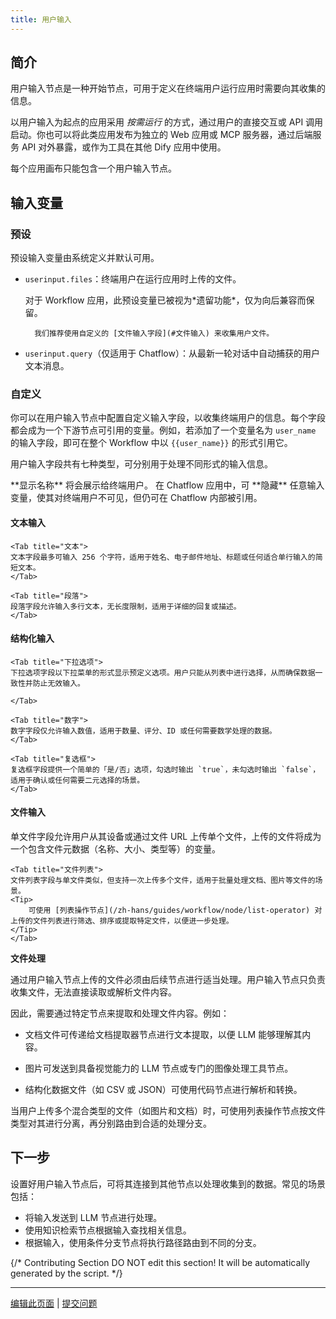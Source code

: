 ```yaml
---
title: 用户输入
---
```


## 简介

用户输入节点是一种开始节点，可用于定义在终端用户运行应用时需要向其收集的信息。

以用户输入为起点的应用采用 *按需运行* 的方式，通过用户的直接交互或 API 调用启动。你也可以将此类应用发布为独立的 Web 应用或 MCP 服务器，通过后端服务 API 对外暴露，或作为工具在其他 Dify 应用中使用。

<Info>
    每个应用画布只能包含一个用户输入节点。
</Info>

## 输入变量

### 预设

预设输入变量由系统定义并默认可用。

- `userinput.files`：终端用户在运行应用时上传的文件。

    <Note>
        对于 Workflow 应用，此预设变量已被视为*遗留功能*，仅为向后兼容而保留。

        我们推荐使用自定义的 [文件输入字段](#文件输入) 来收集用户文件。
    </Note>

- `userinput.query`（仅适用于 Chatflow）：从最新一轮对话中自动捕获的用户文本消息。

### 自定义

你可以在用户输入节点中配置自定义输入字段，以收集终端用户的信息。每个字段都会成为一个下游节点可引用的变量。例如，若添加了一个变量名为 `user_name` 的输入字段，即可在整个 Workflow 中以 `{{user_name}}` 的形式引用它。

用户输入字段共有七种类型，可分别用于处理不同形式的输入信息。

<Info>
    **显示名称** 将会展示给终端用户。 
</Info>

<Tip>
    在 Chatflow 应用中，可 **隐藏** 任意输入变量，使其对终端用户不可见，但仍可在 Chatflow 内部被引用。
</Tip>

#### 文本输入

<Tabs>

    <Tab title="文本">
    文本字段最多可输入 256 个字符，适用于姓名、电子邮件地址、标题或任何适合单行输入的简短文本。
    </Tab>

    <Tab title="段落">
    段落字段允许输入多行文本，无长度限制，适用于详细的回复或描述。
    </Tab>
</Tabs>

#### 结构化输入

<Tabs>

    <Tab title="下拉选项">
    下拉选项字段以下拉菜单的形式显示预定义选项。用户只能从列表中进行选择，从而确保数据一致性并防止无效输入。

    </Tab>

    <Tab title="数字">
    数字字段仅允许输入数值，适用于数量、评分、ID 或任何需要数学处理的数据。
    </Tab>

    <Tab title="复选框">
    复选框字段提供一个简单的「是/否」选项，勾选时输出 `true`，未勾选时输出 `false`，适用于确认或任何需要二元选择的场景。
    </Tab>
</Tabs>

#### 文件输入

<Tabs>
    <Tab title="单文件">
    单文件字段允许用户从其设备或通过文件 URL 上传单个文件，上传的文件将成为一个包含文件元数据（名称、大小、类型等）的变量。
    </Tab>

    <Tab title="文件列表">
    文件列表字段与单文件类似，但支持一次上传多个文件，适用于批量处理文档、图片等文件的场景。
    <Tip>
        可使用 [列表操作节点](/zh-hans/guides/workflow/node/list-operator) 对上传的文件列表进行筛选、排序或提取特定文件，以便进一步处理。
    </Tip>
    </Tab>
</Tabs>

**文件处理**

通过用户输入节点上传的文件必须由后续节点进行适当处理。用户输入节点只负责收集文件，无法直接读取或解析文件内容。

因此，需要通过特定节点来提取和处理文件内容。例如：

- 文档文件可传递给文档提取器节点进行文本提取，以便 LLM 能够理解其内容。

- 图片可发送到具备视觉能力的 LLM 节点或专门的图像处理工具节点。

- 结构化数据文件（如 CSV 或 JSON）可使用代码节点进行解析和转换。

<Tip>
    当用户上传多个混合类型的文件（如图片和文档）时，可使用列表操作节点按文件类型对其进行分离，再分别路由到合适的处理分支。
</Tip>

## 下一步

设置好用户输入节点后，可将其连接到其他节点以处理收集到的数据。常见的场景包括：

- 将输入发送到 LLM 节点进行处理。
- 使用知识检索节点根据输入查找相关信息。
- 根据输入，使用条件分支节点将执行路径路由到不同的分支。

{/*
Contributing Section
DO NOT edit this section!
It will be automatically generated by the script.
*/}

---

[编辑此页面](https://github.com/langgenius/dify-docs/edit/main/zh-hans/guides/workflow/node/user-input.mdx) | [提交问题](https://github.com/langgenius/dify-docs/issues/new?template=docs.yml)

